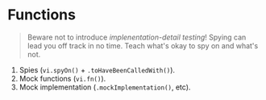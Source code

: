 # Functions

> Beware not to introduce _implenentation-detail testing_! Spying can lead you off track in no time. Teach what's okay to spy on and what's not.

1. Spies (`vi.spyOn()` + `.toHaveBeenCalledWith()`).
1. Mock functions (`vi.fn()`).
1. Mock implementation (`.mockImplementation()`, etc).

